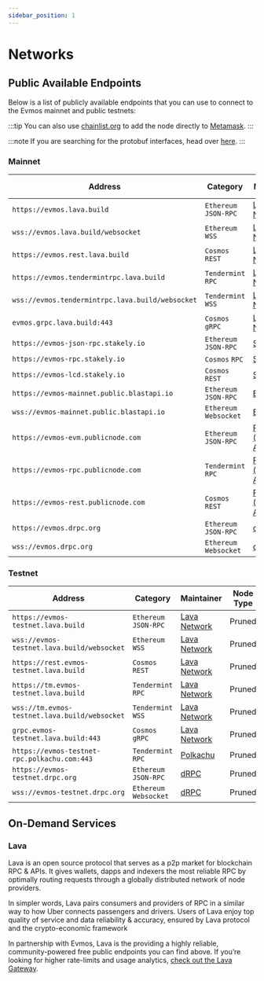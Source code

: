 ```yaml
---
sidebar_position: 1
---
```


# Networks

## Public Available Endpoints

Below is a list of publicly available endpoints that you can use to connect to the Evmos mainnet and
public testnets:

:::tip
You can also use [chainlist.org](https://chainlist.org/) to add the node directly to [Metamask](https://academy.evmos.org/articles/beginner/connect-your-wallet/metamask).
:::

:::note
If you are searching for the protobuf interfaces, head over [here](https://buf.build/evmos).
:::

### Mainnet

| Address                                       | Category               | Maintainer                              | Node Type  |
| --------------------------------------------- | ---------------------- | --------------------------------------- | -----------|
| `https://evmos.lava.build`                    | `Ethereum` `JSON-RPC`  | [Lava Network](https://lavanet.xyz)             | Pruned     |
| `wss://evmos.lava.build/websocket`            | `Ethereum` `WSS`       | [Lava Network](https://lavanet.xyz)             | Pruned     |
| `https://evmos.rest.lava.build`               | `Cosmos` `REST`        | [Lava Network](https://lavanet.xyz)             | Pruned     |
| `https://evmos.tendermintrpc.lava.build`         | `Tendermint` `RPC`     | [Lava Network](https://lavanet.xyz)             | Pruned     |
| `wss://evmos.tendermintrpc.lava.build/websocket` | `Tendermint` `WSS`     | [Lava Network](https://lavanet.xyz)             | Pruned     |
| `evmos.grpc.lava.build:443`              | `Cosmos` `gRPC`        | [Lava Network](https://lavanet.xyz)             | Pruned     |
| `https://evmos-json-rpc.stakely.io`           | `Ethereum` `JSON-RPC`  | [Stakely](https://stakely.io/)          | Pruned  |
| `https://evmos-rpc.stakely.io`                | `Cosmos` `RPC`         | [Stakely](https://stakely.io/)          | Pruned  |
| `https://evmos-lcd.stakely.io`                | `Cosmos` `REST`        | [Stakely](https://stakely.io/)          | Pruned  |
| `https://evmos-mainnet.public.blastapi.io`    | `Ethereum` `JSON-RPC`  | [BLAST](https://blastapi.io/)           | Pruned  |
| `wss://evmos-mainnet.public.blastapi.io`      | `Ethereum` `Websocket` | [BLAST](https://blastapi.io/)           | Pruned  |
| `https://evmos-evm.publicnode.com`            | `Ethereum` `JSON-RPC`  | [PublicNode (by Allnodes)](https://evmos.publicnode.com/) | Pruned  |
| `https://evmos-rpc.publicnode.com`            | `Tendermint` `RPC`     | [PublicNode (by Allnodes)](https://evmos.publicnode.com/) | Pruned  |
| `https://evmos-rest.publicnode.com`           | `Cosmos` `REST`        | [PublicNode (by Allnodes)](https://evmos.publicnode.com/) | Pruned  |
| `https://evmos.drpc.org`                      | `Ethereum` `JSON-RPC`   | [dRPC](https://drpc.org/)  | Pruned |
| `wss://evmos.drpc.org`                        | `Ethereum` `Websocket` | [dRPC](https://drpc.org/)  | Pruned |


### Testnet

| Address                                      | Category               | Maintainer                              | Node Type  |
| --------------------------------------------- | ---------------------- | --------------------------------------- | -----------|
| `https://evmos-testnet.lava.build`            | `Ethereum` `JSON-RPC`  | [Lava Network](https://lavanet.xyz)             | Pruned     |
| `wss://evmos-testnet.lava.build/websocket`    | `Ethereum` `WSS`       | [Lava Network](https://lavanet.xyz)             | Pruned     |
| `https://rest.evmos-testnet.lava.build`       | `Cosmos` `REST`        | [Lava Network](https://lavanet.xyz)             | Pruned     |
| `https://tm.evmos-testnet.lava.build`         | `Tendermint` `RPC`     | [Lava Network](https://lavanet.xyz)             | Pruned     |
| `wss://tm.evmos-testnet.lava.build/websocket` | `Tendermint` `WSS`     | [Lava Network](https://lavanet.xyz)             | Pruned     |
| `grpc.evmos-testnet.lava.build:443`           | `Cosmos` `gRPC`        | [Lava Network](https://lavanet.xyz)             | Pruned     |
| `https://evmos-testnet-rpc.polkachu.com:443` | `Tendermint` `RPC`     | [Polkachu](https://polkachu.com)        | Pruned  |
| `https://evmos-testnet.drpc.org`             | `Ethereum` `JSON-RPC`  | [dRPC](https://drpc.org/)               | Pruned  |
| `wss://evmos-testnet.drpc.org`               | `Ethereum` `Websocket` | [dRPC](https://drpc.org/)               | Pruned  |


## On-Demand Services

### Lava

Lava is an open source protocol that serves as a p2p market for blockchain RPC & APIs. It gives wallets, dapps and indexers the most reliable RPC by optimally routing requests through a globally distributed network of node providers.

In simpler words, Lava pairs consumers and providers of RPC in a similar way to how Uber connects passengers and drivers. Users of Lava enjoy top quality of service and data reliability & accuracy, ensured by Lava protocol and the crypto-economic framework

In partnership with Evmos, Lava is the providing a highly reliable, community-powered free public endpoints you can find above. If you’re looking for higher rate-limits and usage analytics, [check out the Lava Gateway](https://gateway.lavanet.xyz?utm_source=evmos-docs&utm_medium=referral&utm_campaign=evmos-iprpc).
